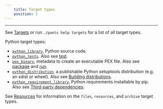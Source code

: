 ```yaml
---
    title: Target types
    position: 1
---
```


---

See [Targets](doc:reference-all-targets) or run `./pants help targets` for a list of all target types.

Python target types:

- [`python_library`](doc:reference-python_library), Python source code.
- [`python_tests`](doc:reference-python_tests). Also see [test](doc:python-test-goal).
- [`pex_binary`](doc:reference-pex_binary), metadata to create an executable PEX file. Also see [package](doc:python-package-goal) and [run](doc:python-run-goal).
- [`python_distribution`](doc:reference-python_distribution), a publishable Python setuptools distribution (e.g. an sdist or wheel). Also see [Building distributions](doc:python-distributions).
- [`python_requirement_library`](doc:reference-python_requirement_library), Python requirements installable by pip. Also see [Third-party dependencies](doc:python-third-party-dependencies).

See [Resources](doc:resources) for information on the `files`, `resources`, and `archive` target types.
